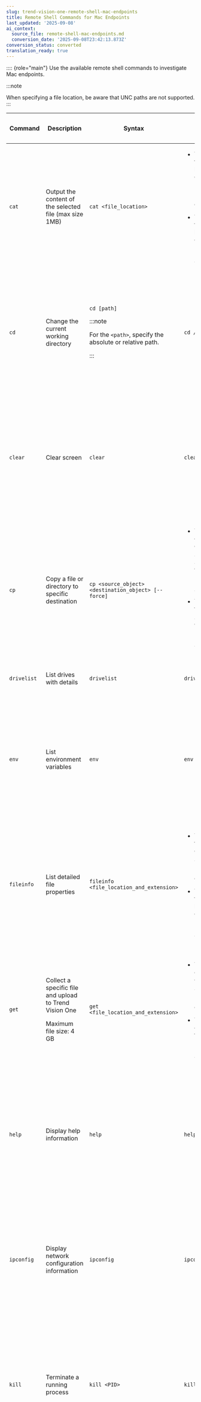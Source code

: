 ```yaml
---
slug: trend-vision-one-remote-shell-mac-endpoints
title: Remote Shell Commands for Mac Endpoints
last_updated: '2025-09-08'
ai_context:
  source_file: remote-shell-mac-endpoints.md
  conversion_date: '2025-09-08T23:42:13.873Z'
conversion_status: converted
translation_ready: true
---
```


:::: {role="main"}
Use the available remote shell commands to investigate Mac endpoints.

:::note

When specifying a file location, be aware that UNC paths are not supported.
:::

<table>
<colgroup>
<col style="width: 14%" />
<col style="width: 14%" />
<col style="width: 28%" />
<col style="width: 28%" />
<col style="width: 14%" />
</colgroup>
<thead>
<tr>
<th><p>Command</p></th>
<th><p>Description</p></th>
<th><p>Syntax</p></th>
<th><p>Example</p></th>
<th><p>Supported on</p></th>
</tr>
</thead>
<tbody>
<tr>
<td><p><code>cat</code></p></td>
<td><p>Output the content of the selected file (max size 1MB)</p></td>
<td><p><code>cat &lt;file_location&gt;</code></p></td>
<td><ul>
<li><p>To output the content of the <code>example.txt</code> file located in the current directory (<code>/Users/admin/Downloads</code>):</p>
<p>Downloads&gt;<code>cat example.txt</code></p></li>
<li><p>To output the content of the <code>example.txt</code> file located in the <code>/tmp</code> directory:</p>
<p>Downloads&gt;<code>cat /tmp/example.txt</code></p></li>
</ul></td>
<td><ul>
<li><p>XDR Endpoint Sensor</p></li>
<li><p>Deep Security Agent (managed by Trend Cloud One - Endpoint &amp; Workload Security)</p></li>
</ul></td>
</tr>
<tr>
<td><p><code>cd</code></p></td>
<td><p>Change the current working directory</p></td>
<td><p><code>cd [path]</code></p>


:::note

<p>For the <code>&lt;path&gt;</code>, specify the absolute or relative path.</p>


:::

</td>
<td><p><code>cd /Users</code></p></td>
<td><ul>
<li><p>XDR Endpoint Sensor</p></li>
<li><p>Deep Security Agent (managed by Trend Cloud One - Endpoint &amp; Workload Security)</p></li>
</ul></td>
</tr>
<tr>
<td><p><code>clear</code></p></td>
<td><p>Clear screen</p></td>
<td><p><code>clear</code></p></td>
<td><p><code>clear</code></p></td>
<td><ul>
<li><p>XDR Endpoint Sensor</p></li>
<li><p>Deep Security Agent (managed by Trend Cloud One - Endpoint &amp; Workload Security)</p></li>
</ul></td>
</tr>
<tr>
<td><p><code>cp</code></p></td>
<td><p>Copy a file or directory to specific destination</p></td>
<td><p><code>cp &lt;source_object&gt; &lt;destination_object&gt; [--force]</code></p></td>
<td><ul>
<li><p>To copy the <code>Finances</code> directory in the current directory <code>/Users/admin/Downloads</code> to <code>/tmp</code> and overwrite the existing directory:</p>
<p>Downloads&gt;<code>cp Finances /tmp --force</code></p></li>
<li><p>To copy the <code>example.txt</code> file in the directory <code>/var</code> to <code>/tmp</code> and overwrite the existing <code>example.txt</code> file:</p>
<p>Downloads&gt;<code>cp /var/example.txt /tmp --force</code></p></li>
</ul></td>
<td><ul>
<li><p>XDR Endpoint Sensor</p></li>
<li><p>Deep Security Agent (managed by Trend Cloud One - Endpoint &amp; Workload Security)</p></li>
</ul></td>
</tr>
<tr>
<td><p><code>drivelist</code></p></td>
<td><p>List drives with details</p></td>
<td><p><code>drivelist</code></p></td>
<td><p><code>drivelist</code></p></td>
<td><p>XDR Endpoint Sensor</p></td>
</tr>
<tr>
<td><p><code>env</code></p></td>
<td><p>List environment variables</p></td>
<td><p><code>env</code></p></td>
<td><p><code>env</code></p></td>
<td><ul>
<li><p>XDR Endpoint Sensor</p></li>
<li><p>Deep Security Agent (managed by Trend Cloud One - Endpoint &amp; Workload Security)</p></li>
</ul></td>
</tr>
<tr>
<td><p><code>fileinfo</code></p></td>
<td><p>List detailed file properties</p></td>
<td><p><code>fileinfo &lt;file_location_and_extension&gt;</code></p></td>
<td><ul>
<li><p>To list the file properties of the <code>example.txt</code> file in the current directory <code>/Users/admin/Downloads</code> :</p>
<p>Downloads&gt;<code>fileinfo example.txt</code></p></li>
<li><p>To list the file properties of the <code>example.txt</code> file located in the <code>/tmp</code> directory:</p>
<p>Downloads&gt;<code>fileinfo /tmp/example.txt</code></p></li>
</ul></td>
<td><ul>
<li><p>XDR Endpoint Sensor</p></li>
<li><p>Deep Security Agent (managed by Trend Cloud One - Endpoint &amp; Workload Security)</p></li>
</ul></td>
</tr>
<tr>
<td><p><code>get</code></p></td>
<td><p>Collect a specific file and upload to Trend Vision One</p>
<p>Maximum file size: 4 GB</p></td>
<td><p><code>get &lt;file_location_and_extension&gt;</code></p></td>
<td><ul>
<li><p>To collect the file <code>example.txt</code> file in the current directory <code>/Users/admin/Downloads</code> :</p>
<p>Downloads&gt;<code>get example.txt</code></p></li>
<li><p>To collect the file <code>example.txt</code> file located in the <code>/tmp</code> directory:</p>
<p>Downloads&gt;<code>get /tmp/example.txt </code></p></li>
</ul></td>
<td><ul>
<li><p>XDR Endpoint Sensor</p></li>
<li><p>Deep Security Agent (managed by Trend Cloud One - Endpoint &amp; Workload Security)</p></li>
</ul></td>
</tr>
<tr>
<td><p><code>help</code></p></td>
<td><p>Display help information</p></td>
<td><p><code>help</code></p></td>
<td><p><code>help</code></p></td>
<td><ul>
<li><p>XDR Endpoint Sensor</p></li>
<li><p>Deep Security Agent (managed by Trend Cloud One - Endpoint &amp; Workload Security)</p></li>
</ul></td>
</tr>
<tr>
<td><p><code>ipconfig</code></p></td>
<td><p>Display network configuration information</p></td>
<td><p><code>ipconfig</code></p></td>
<td><p><code>ipconfig</code></p></td>
<td><ul>
<li><p>XDR Endpoint Sensor</p></li>
<li><p>Deep Security Agent (managed by Trend Cloud One - Endpoint &amp; Workload Security)</p></li>
</ul></td>
</tr>
<tr>
<td><p><code>kill</code></p></td>
<td><p>Terminate a running process</p></td>
<td><p><code>kill &lt;PID&gt;</code></p></td>
<td><p><code>kill 1234</code></p></td>
<td><ul>
<li><p>XDR Endpoint Sensor</p></li>
<li><p>Deep Security Agent (managed by Trend Cloud One - Endpoint &amp; Workload Security)</p></li>
</ul></td>
</tr>
<tr>
<td><p><code>ls</code></p></td>
<td><p>List contents of the directory</p></td>
<td><p><code>ls [path]</code></p>


:::note

<p>For the <code>&lt;path&gt;</code>, specify the absolute or relative path.</p>


:::

</td>
<td><p><code>ls</code></p></td>
<td><ul>
<li><p>XDR Endpoint Sensor</p></li>
<li><p>Deep Security Agent (managed by Trend Cloud One - Endpoint &amp; Workload Security)</p></li>
</ul></td>
</tr>
<tr>
<td><p><code>memdump</code></p></td>
<td><p>Create a process memory dump available as an encrypted archive from the Trend Vision One console</p></td>
<td><p><code>memdump --pid &lt;pid&gt;</code></p></td>
<td><p><code>memdump --pid 1234</code></p></td>
<td><ul>
<li><p>XDR Endpoint Sensor</p></li>
<li><p>Deep Security Agent (managed by Trend Cloud One - Endpoint &amp; Workload Security)</p></li>
</ul></td>
</tr>
<tr>
<td><p><code>mkdir</code></p></td>
<td><p>Create a new directory</p></td>
<td><p><code>mkdir &lt;path&gt;</code></p></td>
<td><ul>
<li><p>To create the <code>Finances</code> directory in the current directory <code>/Users/admin/Downloads</code> :</p>
<p>Downloads&gt;<code>mkdir Finances</code></p></li>
<li><p>To create the <code>Finances</code> directory in the <code>/tmp</code> directory:</p>
<p>Downloads&gt;<code>mkdir /tmp/Finances</code></p></li>
</ul></td>
<td><ul>
<li><p>XDR Endpoint Sensor</p></li>
<li><p>Deep Security Agent (managed by Trend Cloud One - Endpoint &amp; Workload Security)</p></li>
</ul></td>
</tr>
<tr>
<td><p><code>mv</code></p></td>
<td><p>Move a file or directory to specific destination</p></td>
<td><p><code>mv &lt;source_object&gt; &lt;destination_object&gt; [--force]</code></p></td>
<td><ul>
<li><p>To move the <code>Finances</code> directory in the current directory <code>/Users/admin/Downloads</code> to <code>/tmp</code> and overwrite the existing directory:</p>
<p>Downloads&gt;<code>mv Finances /tmp --force</code></p></li>
<li><p>To move the <code>example.txt</code> file in the directory <code>/var</code> to <code>/tmp</code> and overwrite the existing <code>example.txt</code> file:</p>
<p>Downloads&gt;<code>mv /var/example.txt /tmp --force</code></p></li>
</ul></td>
<td><ul>
<li><p>XDR Endpoint Sensor</p></li>
<li><p>Deep Security Agent (managed by Trend Cloud One - Endpoint &amp; Workload Security)</p></li>
</ul></td>
</tr>
<tr>
<td><p><code>netstat</code></p></td>
<td><p>List network statistics and active connections</p></td>
<td><p><code>netstat</code></p></td>
<td><p><code>netstat</code></p></td>
<td><ul>
<li><p>XDR Endpoint Sensor</p></li>
<li><p>Deep Security Agent (managed by Trend Cloud One - Endpoint &amp; Workload Security)</p></li>
</ul></td>
</tr>
<tr>
<td><p><code>ps</code></p></td>
<td><p>List running process information</p></td>
<td><p><code>ps</code></p></td>
<td><p><code>ps</code></p></td>
<td><ul>
<li><p>XDR Endpoint Sensor</p></li>
<li><p>Deep Security Agent (managed by Trend Cloud One - Endpoint &amp; Workload Security)</p></li>
</ul></td>
</tr>
<tr>
<td><p><code>pwd</code></p></td>
<td><p>Display current directory</p></td>
<td><p><code>pwd</code></p></td>
<td><p><code>pwd</code></p></td>
<td><ul>
<li><p>XDR Endpoint Sensor</p></li>
<li><p>Deep Security Agent (managed by Trend Cloud One - Endpoint &amp; Workload Security)</p></li>
</ul></td>
</tr>
<tr>
<td><p><code>rm</code></p></td>
<td><p>Delete a file or directory (and all sub-directories)</p></td>
<td><p><code>rm &lt;source_object&gt; [--force]</code></p></td>
<td><ul>
<li><p>To delete the <code>Finances</code> directory in the current directory <code>/Users/admin/Downloads</code> :</p>
<p>Downloads&gt;<code>rm Finances</code></p></li>
<li><p>To delete the <code>example.txt</code> file in the directory <code>/var</code> :</p>
<p>Downloads&gt;<code>rm /var/example.txt</code></p></li>
</ul></td>
<td><ul>
<li><p>XDR Endpoint Sensor</p></li>
<li><p>Deep Security Agent (managed by Trend Cloud One - Endpoint &amp; Workload Security)</p></li>
</ul></td>
</tr>
<tr>
<td><p><code>run</code></p></td>
<td><p>Execute a previously uploaded script</p></td>
<td><p><code>run &lt;script_name_and_extension&gt; [arguments]</code></p></td>
<td><p><code>run demo.sh 1 "22 33" 44</code></p></td>
<td><ul>
<li><p>XDR Endpoint Sensor</p></li>
<li><p>Deep Security Agent (managed by Trend Cloud One - Endpoint &amp; Workload Security)</p></li>
</ul></td>
</tr>
<tr>
<td><p><code>service list</code></p></td>
<td><p>List service information</p></td>
<td><p><code>service list</code></p></td>
<td><p><code>service list</code></p></td>
<td><ul>
<li><p>XDR Endpoint Sensor</p></li>
<li><p>Deep Security Agent (managed by Trend Cloud One - Endpoint &amp; Workload Security)</p></li>
</ul></td>
</tr>
<tr>
<td><p><code>systeminfo</code></p></td>
<td><p>List system information</p></td>
<td><p><code>systeminfo</code></p></td>
<td><p><code>systeminfo</code></p></td>
<td><ul>
<li><p>XDR Endpoint Sensor</p></li>
<li><p>Deep Security Agent (managed by Trend Cloud One - Endpoint &amp; Workload Security)</p></li>
</ul></td>
</tr>
<tr>
<td><p><code>taskstatus</code></p></td>
<td><p>List status of response tasks created in the current session</p></td>
<td><p><code>taskstatus [--id=&lt;task_id&gt;]</code></p>
<p><code>&lt;task_id&gt;</code>: Optional parameter to specify the identifier of the response task.</p></td>
<td><p><code>taskstatus [--id=RM-20241207-00025]</code></p></td>
<td><ul>
<li><p>XDR Endpoint Sensor</p></li>
<li><p>Deep Security Agent (managed by Trend Cloud One - Endpoint &amp; Workload Security)</p></li>
</ul></td>
</tr>
<tr>
<td><p><code>user info</code></p></td>
<td><p>List account properties</p></td>
<td><p><code>user info &lt;username&gt;</code></p></td>
<td><p><code>user info john_doe</code></p></td>
<td><ul>
<li><p>XDR Endpoint Sensor</p></li>
<li><p>Deep Security Agent (managed by Trend Cloud One - Endpoint &amp; Workload Security)</p></li>
</ul></td>
</tr>
<tr>
<td><p><code>user list</code></p></td>
<td><p>List local user accounts</p></td>
<td><p><code>user list</code></p></td>
<td><p><code>user list</code></p></td>
<td><ul>
<li><p>XDR Endpoint Sensor</p></li>
<li><p>Deep Security Agent (managed by Trend Cloud One - Endpoint &amp; Workload Security)</p></li>
</ul></td>
</tr>
<tr>
<td><p><code>zip</code></p></td>
<td><p>Compress a file or directory in a zip archive and optionally encrypt the archive with a password</p></td>
<td><p><code>zip &lt;source_object1&gt; [&lt;source_object2...&gt; &lt;source_objectn&gt;] &lt;destination_object&gt; [--password &lt;password&gt;] [--force]</code></p></td>
<td><ul>
<li><p>To zip the contents of the <code>Finances</code> directory in the current directory <code>/Users/admin/Downloads</code> to <code>/tmp/directoryArchive.zip</code> , set password to "P@ssw0rd" and overwrite the existing file:</p>
<p>Downloads&gt;<code>zip Finances /tmp/directoryArchive.zip --password P@ssw0rd --force</code></p></li>
<li><p>To zip the <code>example.txt</code> file in the directory <code>/var</code> to <code>/tmp/exampleArchive.zip</code> and overwrite the existing file:</p>
<p>Downloads&gt;<code>zip /var/example.txt /tmp/exampleArchive.zip --force</code></p></li>
</ul></td>
<td><ul>
<li><p>XDR Endpoint Sensor</p></li>
<li><p>Deep Security Agent (managed by Trend Cloud One - Endpoint &amp; Workload Security)</p></li>
</ul></td>
</tr>
</tbody>
</table>
::::
